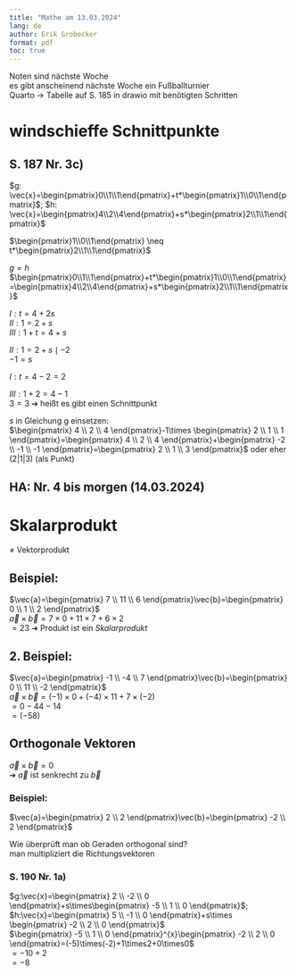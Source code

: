 ```yaml
---
title: "Mathe am 13.03.2024"
lang: de
author: Erik Grobecker
format: pdf
toc: true
---
```


Noten sind nächste Woche\
es gibt anscheinend nächste Woche ein Fußballturnier\
Quarto -\> Tabelle auf S. 185 in drawio mit benötigten Schritten

# windschieffe Schnittpunkte

## S. 187 Nr. 3c)

$g: \vec{x}=\begin{pmatrix}0\\1\\1\end{pmatrix}+t*\begin{pmatrix}1\\0\\1\end{pmatrix}$; $h: \vec{x}=\begin{pmatrix}4\\2\\4\end{pmatrix}+s*\begin{pmatrix}2\\1\\1\end{pmatrix}$

$\begin{pmatrix}1\\0\\1\end{pmatrix} \neq t*\begin{pmatrix}2\\1\\1\end{pmatrix}$

$g=h$\
$\begin{pmatrix}0\\1\\1\end{pmatrix}+t*\begin{pmatrix}1\\0\\1\end{pmatrix}=\begin{pmatrix}4\\2\\4\end{pmatrix}+s*\begin{pmatrix}2\\1\\1\end{pmatrix}$

$I: t=4+2s$\
$II: 1=2+s$\
$III: 1+t=4+s$\

$II: 1=2+s \mid-2$\
$-1=s$

$I: t=4-2=2$

$III: 1+2=4-1$\
$3=3$ ➔ heißt es gibt einen Schnittpunkt

$s$ in Gleichung g einsetzen:\
$\begin{pmatrix} 4 \\ 2 \\ 4 \end{pmatrix}-1\times \begin{pmatrix} 2 \\ 1 \\ 1 \end{pmatrix}=\begin{pmatrix} 4 \\ 2 \\ 4 \end{pmatrix}+\begin{pmatrix} -2 \\ -1 \\ -1 \end{pmatrix}=\begin{pmatrix} 2 \\ 1 \\ 3 \end{pmatrix}$ oder eher (2\|1\|3) (als Punkt)

## HA: Nr. 4 bis morgen (14.03.2024)

# Skalarprodukt

$\neq$ Vektorprodukt

## Beispiel:

$\vec{a}=\begin{pmatrix} 7 \\ 11 \\ 6 \end{pmatrix}\vec{b}=\begin{pmatrix} 0 \\ 1 \\ 2 \end{pmatrix}$\
$\vec{a}\times \vec{b}=7\times 0+11\times 7+6\times 2$\
$=23$ ➔ Produkt ist ein *Skalarprodukt*

## 2. Beispiel:

$\vec{a}=\begin{pmatrix} -1 \\ -4 \\ 7 \end{pmatrix}\vec{b}=\begin{pmatrix} 0 \\ 11 \\ -2 \end{pmatrix}$\
$\vec{a}\times \vec{b}=\left( -1\right) \times 0+\left( -4\right) \times 11+7 \times (-2)$\
$=0-44-14$\
$=(-58)$

## Orthogonale Vektoren

$\vec{a}\times\vec{b}=0$\
➔ $\vec{a}$ ist senkrecht zu $\vec{b}$

### Beispiel:

$\vec{a}=\begin{pmatrix} 2 \\ 2 \end{pmatrix}\vec{b}=\begin{pmatrix} -2 \\ 2 \end{pmatrix}$

Wie überprüft man ob Geraden orthogonal sind?\
man multipliziert die Richtungsvektoren

### S. 190 Nr. 1a)

$g:\vec{x}=\begin{pmatrix} 2 \\ -2 \\ 0 \end{pmatrix}+s\times\begin{pmatrix} -5 \\ 1 \\ 0 \end{pmatrix}$; 
$h:\vec{x}=\begin{pmatrix} 5 \\ -1 \\ 0 \end{pmatrix}+s\times \begin{pmatrix} -2 \\ 2 \\ 0 \end{pmatrix}$\
$\begin{pmatrix} -5 \\ 1 \\ 0 \end{pmatrix}^{x}\begin{pmatrix} -2 \\ 2 \\ 0 \end{pmatrix}=(-5)\times(-2)+1\times2+0\times0$\
$=-10+2$\
$=-8$

